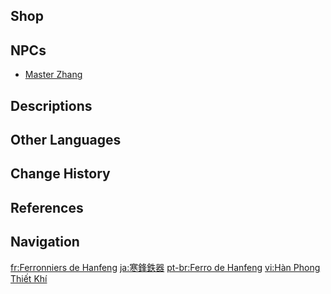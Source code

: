 {{Location Infobox
|image        = NPC Location Master Zhang Context.png
|type         = Point of Interest
|type2        = Blacksmith
|region       = Liyue
|area         = Sea of Clouds
|subarea      = Liyue Harbor
|poi          = Chihu Rock
}}
{{Location Intro|description=<p>{{If Self|Hanfeng's Ironmongers|It|Hanfeng's Ironmongers}} was previously owned by [[Hanfeng, "Cold Blade"]] and is now run by his son, the blacksmith [[Master Zhang]].</p>}}

==Shop==
{{Vendor|Master Zhang}}

==NPCs==
* [[Master Zhang]]

==Descriptions==
{{Description|A blacksmith that has been around in Liyue for hundreds of years. With its reputation and excellent craftsmanship, it has become a favorite amongst the people of Liyue. Given the right materials, it never falls short of customers' expectations. Just like the saying "May the flames spread to all, and never be extinguished," the fire in the forge, as well as the passion for forging, never die out.|Blacksmith, [[Map]] description}}

==Other Languages==
{{Other Languages
|en       = Hanfeng's Ironmongers
|zhs      = 寒锋铁器
|zhs_rm   = Hánfēng Tiěqì
|zht      = 寒鋒鐵器
|zht_rm   = Hánfēng Tiěqì
|zh_tl    = [[Hanfeng]] Ironware
|ja       = 寒鋒鉄器
|ja_rm    = Kanhou Tekki<ref>{{Ref/Quest|The Stars Inscribe the Year's Wishes|note=Japanese Voice-Over}}</ref>
|ja_tl    = Hanfeng Ironware
|ko       = {{tt|한봉|寒鋒}} {{tt|철기|鐵器}}
|ko_tl    = Hanfeng Ironware
|es       = Los Ferreteros de Hanfeng
|es_tl    = The Ironmongers of Hanfeng
|fr       = Ferronniers de Hanfeng
|fr_tl    = Ironworkers of Hanfeng
|ru       = «Холодный клинок»
|ru_tl    = "Cold Blade"
|th       = Hanfeng's Ironmongers
|vi       = {{tt|Hàn Phong Thiết Khí|寒锋铁器}}
|vi_tl    = Hanfeng Ironware{{Sino|vi}}
|de       = Hanfengs Eisenwaren
|de_tl    = Hanfeng's Ironmongery
|id       = Hanfeng's Ironmongers
|pt       = Ferro de Hanfeng
|pt_tl    = 
|tr       = Hanfeng Demircileri
|tr_tl    = 
|it       = Ferriera Hanfeng
|it_tl    = 
}}

==Change History==
{{Change History|1.0}}

==References==
{{Reflist}}

==Navigation==
{{PoI Navbox|Liyue}}

[[fr:Ferronniers de Hanfeng]]
[[ja:寒鋒鉄器]]
[[pt-br:Ferro de Hanfeng]]
[[vi:Hàn Phong Thiết Khí]]